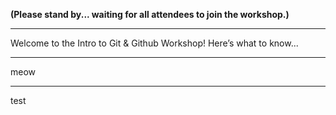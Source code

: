 **(Please stand by... waiting for all attendees to join the workshop.)**

---

Welcome to the Intro to Git & Github Workshop! Here’s what to know...

---

meow

---

test
